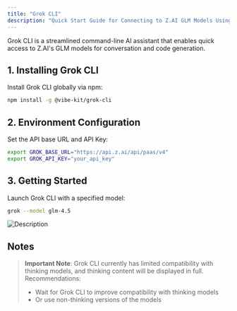 ```yaml
---
title: "Grok CLI"
description: "Quick Start Guide for Connecting to Z.AI GLM Models Using Grok CLI"
---
```


Grok CLI is a streamlined command-line AI assistant that enables quick access to Z.AI's GLM models for conversation and code generation.

## 1. Installing Grok CLI

Install Grok CLI globally via npm:

```bash
npm install -g @vibe-kit/grok-cli  
```

## 2. Environment Configuration

Set the API base URL and API Key:

```bash
export GROK_BASE_URL="https://api.z.ai/api/paas/v4"  
export GROK_API_KEY="your_api_key"  
```

## 3. Getting Started

Launch Grok CLI with a specified model:

```bash
grok --model glm-4.5  
```

![Description](https://cdn.bigmodel.cn/markdown/1753631674840gemini-4.png?attname=gemini-4.png)

## Notes

> **Important Note**: Grok CLI currently has limited compatibility with thinking models, and thinking content will be displayed in full. Recommendations:
>
> - Wait for Grok CLI to improve compatibility with thinking models
> - Or use non-thinking versions of the models